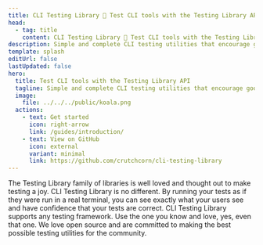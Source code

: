 ```yaml
---
title: CLI Testing Library 🐨 Test CLI tools with the Testing Library API
head:
  - tag: title
    content: CLI Testing Library 🐨 Test CLI tools with the Testing Library
description: Simple and complete CLI testing utilities that encourage good testing practices.
template: splash
editUrl: false
lastUpdated: false
hero:
  title: Test CLI tools with the Testing Library API
  tagline: Simple and complete CLI testing utilities that encourage good testing practices.
  image:
    file: ../../../public/koala.png
  actions:
    - text: Get started
      icon: right-arrow
      link: /guides/introduction/
    - text: View on GitHub
      icon: external
      variant: minimal
      link: https://github.com/crutchcorn/cli-testing-library
---
```



<CardGrid stagger>
    <Card title="Inspired by Testing Library" icon="rocket">
        The Testing Library family of libraries is well loved and thought out to make testing a joy. CLI Testing Library is no different.
    </Card>
    <Card title="Improved debuggability" icon="magnifier">
        By running your tests as if they were run in a real terminal, you can see exactly what your users see and have confidence that your tests are correct.
    </Card>
    <Card title="Bring your own testing framework" icon="puzzle">
        CLI Testing Library supports any testing framework. Use the one you know and love, yes, even that one.
    </Card>
    <Card title="Made with love" icon="heart">
        We love open source and are committed to making the best possible testing utilities for the community.
    </Card>
</CardGrid>
